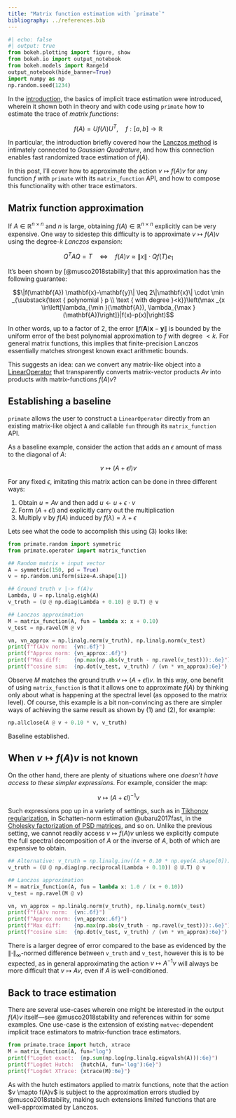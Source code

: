 ```yaml
---
title: "Matrix function estimation with `primate`"
bibliography: ../references.bib
---
```


```python
#| echo: false
#| output: true
from bokeh.plotting import figure, show
from bokeh.io import output_notebook
from bokeh.models import Range1d
output_notebook(hide_banner=True)
import numpy as np
np.random.seed(1234)
```

In the [introduction](intro.qmd), the basics of implicit trace estimation were introduced, wherein it shown both in theory and with code using `primate` how to estimate the trace of _matrix functions_: 

$$ f(A) = U f(\Lambda) U^T, \quad f: [a,b] \to \mathbb{R} $$

In particular, the introduction briefly covered how the [Lanczos method](lanczos.qmd) is intimately connected to _Gaussian Quadrature_, and how this connection enables fast randomized trace estimation of $f(A)$.

In this post, I'll cover how to approximate the action $v \mapsto f(A)v$ for any function $f$ with `primate` with its `matrix_function` API, and how to compose this functionality with other trace estimators.  

## Matrix function approximation

If $A \in \mathbb{R}^{n \times n}$ and $n$ is large, obtaining $f(A) \in \mathbb{R}^{n \times n}$ explicitly can be very expensive. One way to sidestep this difficulty is to approximate $v \mapsto f(A)v$ using the degree-$k$ _Lanczos_ expansion:

$$ Q^T A Q = T \quad \Leftrightarrow \quad f(A)v \approx \lVert x \rVert \cdot Q f(T) e_1 $$

It's been shown by [@musco2018stability] that this approximation has the following guarantee: 

$$\|f(\mathbf{A}) \mathbf{x}-\mathbf{y}\| \leq 2\|\mathbf{x}\| \cdot \min _{\substack{\text { polynomial } p \\ \text { with degree }<k}}\left(\max _{x \in\left[\lambda_{\min }(\mathbf{A}), \lambda_{\max }(\mathbf{A})\right]}|f(x)-p(x)|\right)$$

In other words, up to a factor of 2, the error $\|f(\mathbf{A}) \mathbf{x}-\mathbf{y}\|$ is bounded by the uniform error of the best polynomial approximation to $f$ with degree $< k$. For general matrix functions, this implies that finite-precision Lanczos essentially matches strongest known exact arithmetic bounds.

This suggests an idea: can we convert any matrix-like object into a [LinearOperator](https://docs.scipy.org/doc/scipy/reference/generated/scipy.sparse.linalg.LinearOperator.html) that transparently converts matrix-vector products $Av$ into products with matrix-functions $f(A)v$?

<!-- Despite its rich theory, most results about the Lanczos method only hold in _exact arithmetic_; historically, practitioners have been hesitant about using the Lanczos method for eigen-estimation application due to its well-known instability with respect to roundoff and cancellation errors. Such errors typically manifest as loss of orthogonality between Lanczos vectors, which can cause a host of issues related to eigen- estimations, such as muddled convergence and spurious Ritz values. While there exist fixes to these issues, such fixes typically involve difficult to implement convergence heuristics or expensive re-orthogonalization techniques. 

On the other hand, there is mounting empirical evidence (e.g. @ghorbani2019investigation) that suggests using the (plain) Lanczos method in randomized setting is often more than sufficient for several eigenvalue-related estimation tasks. In fact,  -->

## Establishing a baseline

`primate` allows the user to construct a `LinearOperator` directly from an existing matrix-like object `A` and callable `fun` through its `matrix_function` API.

<!-- A basic though somewhat uninteresting example of a function to apply is to simply the identity function on $f(A) = A$: -->

As a baseline example, consider the action that adds an $\epsilon$ amount of mass to the diagonal of $A$: 

$$v \mapsto (A + \epsilon I)v$$

For any fixed $\epsilon$, imitating this matrix action can be done in three different ways: 
  
  1. Obtain $u = Av$ and then add $u \gets u + \epsilon \cdot v$
  2. Form $(A + \epsilon I)$ and explicitly carry out the multiplication
  3. Multiply $v$ by $f(A)$ induced by $f(\lambda) = \lambda + \epsilon$ 

Lets see what the code to accomplish this using (3) looks like:
```python
from primate.random import symmetric
from primate.operator import matrix_function

## Random matrix + input vector
A = symmetric(150, pd = True)
v = np.random.uniform(size=A.shape[1])

## Ground truth v |-> f(A)v
Lambda, U = np.linalg.eigh(A)
v_truth = (U @ np.diag(Lambda + 0.10) @ U.T) @ v

## Lanczos approximation
M = matrix_function(A, fun = lambda x: x + 0.10)
v_test = np.ravel(M @ v)

vn, vn_approx = np.linalg.norm(v_truth), np.linalg.norm(v_test)
print(f"f(A)v norm:  {vn:.6f}")
print(f"Approx norm: {vn_approx:.6f}")
print(f"Max diff:    {np.max(np.abs(v_truth - np.ravel(v_test))):.6e}")
print(f"cosine sim:  {np.dot(v_test, v_truth) / (vn * vn_approx):6e}")
```

Observe $M$ matches the ground truth $v \mapsto (A + \epsilon I)v$. In this way, one benefit of using `matrix_function` is that it allows one to approximate $f(A)$ by thinking only about what is happening at the spectral level (as opposed to the matrix level). Of course, this example is a bit non-convincing as there are simpler ways of achieving the same result as shown by (1) and (2), for example: 

```python
np.allclose(A @ v + 0.10 * v, v_truth)
```

Baseline established.

## When $v \mapsto f(A)v$ is not known

On the other hand, there are plenty of situations where one _doesn't have access to these simpler expressions_. For example, consider the map: 

$$v \mapsto (A + \epsilon I)^{-1} v$$

Such expressions pop up in a variety of settings, such as in [Tikhonov regularization](https://en.wikipedia.org/wiki/Ridge_regression), in Schatten-norm estimation @ubaru2017fast, in the [Cholesky factorization of PSD matrices](https://scikit-sparse.readthedocs.io/en/latest/cholmod.html#sksparse.cholmod.Factor.cholesky_AAt_inplace), and so on. Unlike the previous setting, we cannot readily access $v \mapsto f(A)v$ unless we explicitly compute the full spectral decomposition of $A$ or the inverse of $A$, both of which are expensive to obtain.

```python
## Alternative: v_truth = np.linalg.inv((A + 0.10 * np.eye(A.shape[0]))) @ v
v_truth = (U @ np.diag(np.reciprocal(Lambda + 0.10)) @ U.T) @ v

## Lanczos approximation
M = matrix_function(A, fun = lambda x: 1.0 / (x + 0.10))
v_test = np.ravel(M @ v)

vn, vn_approx = np.linalg.norm(v_truth), np.linalg.norm(v_test)
print(f"f(A)v norm:  {vn:.6f}")
print(f"Approx norm: {vn_approx:.6f}")
print(f"Max diff:    {np.max(np.abs(v_truth - np.ravel(v_test))):.6e}")
print(f"cosine sim:  {np.dot(v_test, v_truth) / (vn * vn_approx):6e}")
```

There is a larger degree of error compared to the base as evidenced by the $\lVert \cdot \rVert_\infty$-normed difference between `v_truth` and `v_test`, however this is to be expected, as in general approximating the action $v \mapsto A^{-1} v$ will always be more difficult that $v \mapsto A v$, even if $A$ is well-conditioned.

## Back to trace estimation 

There are several use-cases wherein one might be interested in the output $f(A)v$ itself---see @musco2018stability and references within for some examples. One use-case is the extension of existing `matvec`-dependent implicit trace estimators to matrix-function trace estimators.

```python
from primate.trace import hutch, xtrace
M = matrix_function(A, fun="log")
print(f"Logdet exact:  {np.sum(np.log(np.linalg.eigvalsh(A))):6e}")
print(f"Logdet Hutch:  {hutch(A, fun='log'):6e}")
print(f"Logdet XTrace: {xtrace(M):6e}")
```

As with the hutch estimators applied to matrix functions, note that the action $v \mapto f(A)v$ is subject to the approximation errors studied by @musco2018stability, making such extensions limited functions that are well-approximated by Lanczos.   

